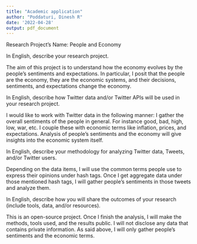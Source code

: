 ```yaml
---
title: "Academic application"
author: "Poddaturi, Dinesh R"
date: '2022-04-28'
output: pdf_document
---
```


Research Project's Name:
People and Economy

In English, describe your research project.

The aim of this project is to understand how the economy evolves by the people's sentiments and expectations. In particular, I posit that the people are the economy, they are the economic systems, and their decisions, sentiments, and expectations change the economy.

In English, describe how Twitter data and/or Twitter APIs will be used in your research project.

I would like to work with Twitter data in the following manner: I gather the overall sentiments of the people in general. For instance good, bad, high, low, war, etc. I couple these with economic terms like inflation, prices, and expectations. Analysis of people's sentiments and the economy will give insights into the economic system itself.


In English, describe your methodology for analyzing Twitter data, Tweets, and/or Twitter users.

Depending on the data items, I will use the common terms people use to express their opinions under hash tags. Once I get aggregate data under those mentioned hash tags, I will gather people's sentiments in those tweets and analyze them.


In English, describe how you will share the outcomes of your research (include tools, data, and/or resources).

This is an open-source project. Once I finish the analysis, I will make the methods, tools used, and the results public. I will not disclose any data that contains private information. As said above, I will only gather people's sentiments and the economic terms.












